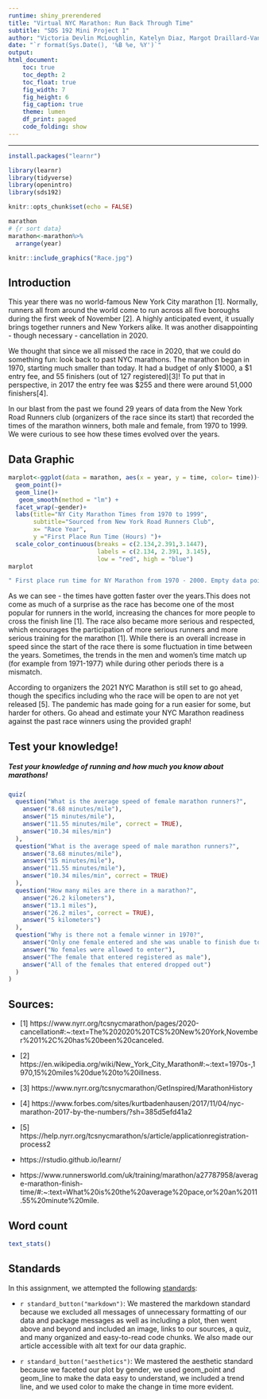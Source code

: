 ```yaml
---
runtime: shiny_prerendered
title: "Virtual NYC Marathon: Run Back Through Time"
subtitle: "SDS 192 Mini Project 1"
author: "Victoria Devlin McLoughlin, Katelyn Diaz, Margot Draillard-Vandenberg"
date: "`r format(Sys.Date(), '%B %e, %Y')`"
output: 
html_document:
    toc: true
    toc_depth: 2
    toc_float: true
    fig_width: 7
    fig_height: 6
    fig_caption: true
    theme: lumen
    df_print: paged
    code_folding: show
---
```

---
```r
install.packages("learnr")
```

```r
library(learnr)
library(tidyverse)
library(openintro)
library(sds192)

knitr::opts_chunk$set(echo = FALSE)
```



```r
marathon
# {r sort data}
marathon<-marathon%>%
  arrange(year)
```

```r
knitr::include_graphics("Race.jpg")
```
## Introduction


This year there was no world-famous New York City marathon [1]. Normally, runners all from around the world come to run across all five boroughs during the first week of November [2]. A highly anticipated event, it usually brings together runners and New Yorkers alike. It was another disappointing - though necessary - cancellation in 2020. 

We thought that since we all missed the race in 2020, that we could do something fun:  look back to past NYC marathons. The marathon began in 1970, starting much smaller than today. It had a budget of only $1000, a $1 entry fee, and 55 finishers (out of 127 registered)[3]! To put that in perspective, in 2017 the entry fee was $255 and there were around 51,000 finishers[4]. 

In our blast from the past we found 29 years of data from the New York Road Runners club (organizers of the race since its start) that recorded the times of the marathon winners, both male and female, from 1970 to 1999.  We were curious to see how these times evolved over the years. 


## Data Graphic

```r
marplot<-ggplot(data = marathon, aes(x = year, y = time, color= time))+
  geom_point()+
  geom_line()+
   geom_smooth(method = "lm") +
  facet_wrap(~gender)+
  labs(title="NY City Marathon Times from 1970 to 1999",
       subtitle="Sourced from New York Road Runners Club",
       x= "Race Year",
       y ="First Place Run Time (Hours) ")+
  scale_color_continuous(breaks = c(2.134,2.391,3.1447),
                         labels = c(2.134, 2.391, 3.145),
                         low = "red", high = "blue")
marplot
```

```r

" First place run time for NY Marathon from 1970 - 2000. Empty data point for females in 1970 as there was only 1 female entree who did not complete the race [2]. From 1971-1975, females run time was above 2.7 hours. This drastically dropped in 1975. Following 1979, females had a more level run time, resting between 2.4 and 2.5 hours. Males were also slower in the 1970-1975 time frame, resting between 2.25 and 2.5 hours. After 1976, their run time leveled out as well, between 2.1 and 2.25 hours. There is a line of best fit for both graphs, with both lines showing a downward slope reflecting a decrease in winner's completion time, and females having a steeper downward slope, reflecting a greater degree of change."
```

As we can see - the times have gotten faster over the years.This does not come as much of a surprise as the race has become one of the most popular for runners in the world, increasing the chances for more people to cross the finish line [1]. The race also became more serious and respected, which encourages the participation of more serious runners and more serious training for the marathon [1]. While there is an overall increase in speed since the start of the race there is some fluctuation in time between the years. Sometimes, the trends in the men and women’s time match up (for example from 1971-1977) while during other periods there is a mismatch.


According to organizers the 2021 NYC Marathon is still set to go ahead, though the specifics including who the race will be open to are not yet released [5]. The pandemic has made going for a run easier for some, but harder for others. Go ahead and estimate your NYC Marathon readiness against the past race winners using the provided graph!



## Test your knowledge!

##### Test your knowledge of running and how much you know about marathons! 


```r
quiz(
  question("What is the average speed of female marathon runners?",
    answer("8.68 minutes/mile"),
    answer("15 minutes/mile"),
    answer("11.55 minutes/mile", correct = TRUE),
    answer("10.34 miles/min")
  ),
  question("What is the average speed of male marathon runners?",
    answer("8.68 minutes/mile"),
    answer("15 minutes/mile"),
    answer("11.55 minutes/mile"),
    answer("10.34 miles/min", correct = TRUE)
  ),
  question("How many miles are there in a marathon?",
    answer("26.2 kilometers"),
    answer("13.1 miles"),
    answer("26.2 miles", correct = TRUE),
    answer("5 kilometers")
  ),
  question("Why is there not a female winner in 1970?",
    answer("Only one female entered and she was unable to finish due to injury", correct = TRUE),
    answer("No females were allowed to enter"),
    answer("The female that entered registered as male"),
    answer("All of the females that entered dropped out")
  )
)
```


## Sources:


- [1] https://www.nyrr.org/tcsnycmarathon/pages/2020-cancellation#:~:text=The%202020%20TCS%20New%20York,November%201%2C%20has%20been%20canceled.

- [2] https://en.wikipedia.org/wiki/New_York_City_Marathon#:~:text=1970s-,1970,15%20miles%20due%20to%20illness. 

- [3] https://www.nyrr.org/tcsnycmarathon/GetInspired/MarathonHistory


- [4] https://www.forbes.com/sites/kurtbadenhausen/2017/11/04/nyc-marathon-2017-by-the-numbers/?sh=385d5efd41a2

- [5] https://help.nyrr.org/tcsnycmarathon/s/article/applicationregistration-process2

- https://rstudio.github.io/learnr/

- https://www.runnersworld.com/uk/training/marathon/a27787958/average-marathon-finish-time/#:~:text=What%20is%20the%20average%20pace,or%20an%2011.55%20minute%20mile.







## Word count

```r
text_stats()
```

## Standards

In this assignment, we attempted the following [standards](https://beanumber.github.io/sds192/standards.html):

- `r standard_button("markdown")`: We mastered the markdown standard because we excluded all messages of unnecessary formatting of our data and package messages as well as including a plot, then went above and beyond and included an image, links to our sources, a quiz, and many organized and easy-to-read code chunks. We also made our article accessible with alt text for our data graphic. 

- `r standard_button("aesthetics")`: We mastered the aesthetic standard because we faceted our plot by gender, we used geom_point and geom_line to make the data easy to understand, we included a trend line, and we used color to make the change in time more evident. 




